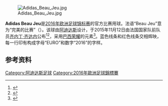 [[File:Adidas_Beau_Jeu.jpg|thumb]]

'''Adidas Beau Jeu'''是[[2016年欧洲足球锦标赛|2016年欧洲足球锦标赛]]的官方比赛用球。法语“Beau Jeu”意为“完美的比赛”（{{lang|en|Beautiful Game}}）。该球由[[阿迪达斯|阿迪达斯]]设计，于2015年11月12日由法国国家队前队员[[齐内丁·齐达内|齐内丁·齐达内]]公布<ref>{{Cite web |url=http://www.telegraph.co.uk/sport/football/euro-2016/11990580/Adidas-unveils-official-match-ball-for-Euro-2016.html |title=Adidas unveils official match ball for Euro 2016 |accessdate=2016-05-27 |archive-date=2017-04-27 |archive-url=https://web.archive.org/web/20170427211908/http://www.telegraph.co.uk/sport/football/euro-2016/11990580/Adidas-unveils-official-match-ball-for-Euro-2016.html |dead-url=no }}</ref><ref>{{Cite web |url=http://www.footyheadlines.com/2015/06/adidas-euro-2016-ball.html |title=Adidas Beau Jeu Euro 2016 Ball Released |accessdate=2016-05-27 |archive-date=2016-06-04 |archive-url=https://web.archive.org/web/20160604225206/http://www.footyheadlines.com/2015/06/adidas-euro-2016-ball.html |dead-url=no }}</ref>，采用[[巴西荣耀|巴西荣耀]]的元素<ref>{{Cite web |url=http://www.independent.ie/sport/soccer/international-soccer/here-is-the-ball-we-hope-ireland-are-kicking-in-france-next-june-34194068.html |title=Here is the ball we hope Ireland are kicking in France next June |accessdate=2016-05-27 |archive-date=2017-05-07 |archive-url=https://web.archive.org/web/20170507173115/http://www.independent.ie/sport/soccer/international-soccer/here-is-the-ball-we-hope-ireland-are-kicking-in-france-next-june-34194068.html |dead-url=no }}</ref>。蓝色线条和红色线条交相辉映，每一行印有构成字母“EURO”和数字“2016”的字样。

== 参考资料 ==
{{reflist}}

{{s-start}}
{{succession box|title=欧洲足球锦标赛官方用球|before=[[Adidas_Tango_12|Tango 12]] |after=''TBA''|years=2016}}
{{s-end}}

{{UEFA Euro 2016}}

{{足球小作品}}

[[Category:阿迪达斯足球|Category:阿迪达斯足球]]
[[Category:2016年歐洲足球錦標賽|Category:2016年歐洲足球錦標賽]]